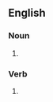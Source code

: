 ==English==

===Noun===
{{head|en|noun plural form}}

# {{plural of|somersault|lang=en}}

===Verb===
{{head|en|verb form}}

# {{en-third-person singular of|somersault}}